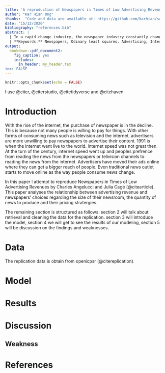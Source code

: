 ```yaml
---
title: 'A reproduction of Newspapers in Times of Low Advertising Revenues'
author: "Kar Hian Ong"
thanks:  "Code and data are available at: https://github.com/karhian/s4-R-5"
date: "15/12/2020"
bibliography: "references.bib"
abstract: | 
  | In a rapid change industry, the newspaper industry constantly change their ways to apeal to the readers. This paper uses observational data to investigate the effects of advertising revenue on french newspapers. This paper has implication for the newspaper industries and how we look into this industries in the future.
  | **Keywords:** Newspapers, Odinary least squares, Advertising, Internet
output:
  bookdown::pdf_document2:
    fig_caption: yes
    includes:  
      in_header: my_header.tex
toc: FALSE
---
```


```r
knitr::opts_chunk$set(echo = FALSE)
```

I use @citer, @citerstudio, @citetidyverse and @citehaven

# Introduction 

With the rise of the internet, the purchase of newspaper is in the decline. This is because not many people is willing to pay for things. With other forms of consuming news such as television and the internet, advertisers are more unwilling to pay newspapers to advertise their content. 1991 is when the internet went live to the world. Internet speed was not great then. At the turn of the century, internet speed went up and peoples prefrence from reading the news from the newspapers or telivision channels to reading the news from the internet. Advertisers have moved their ads online where they can get a bigger reach of people. Even traditional news outlet starts to move online as the way people consume news change. 

In this paper I attempt to reproduce Newspapers in Times of Low Advertising Revenues by Charles Angelucci and Julia Cagé (@citearticle). This paper analyses the relationship between advertising revenue and newspapers' choices regarding the size of their newsroom, the quantity of news to produce and their pricing stratergies.

The remaining section is structured as follows:  section 2 will talk about retrieval and cleaning the data for the replication.
section 3 will introduce the model, section 4 we will get
to see the results of our modeling, section 5 will be discussion on the findings and weaknesses.

# Data 
The replication data is obtain from openicpsr (@citereplication). 


# Model 

# Results

# Discussion 

## Weakness

# References 


